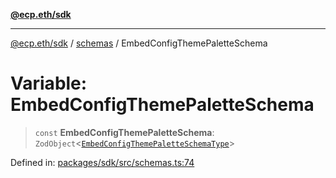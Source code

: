 [**@ecp.eth/sdk**](/sdk-reference/index.mdx)

***

[@ecp.eth/sdk](/sdk-reference/index.mdx) / [schemas](/sdk-reference/schemas/index.mdx) / EmbedConfigThemePaletteSchema

# Variable: EmbedConfigThemePaletteSchema

> `const` **EmbedConfigThemePaletteSchema**: `ZodObject`\<[`EmbedConfigThemePaletteSchemaType`](/sdk-reference/schemas/type-aliases/EmbedConfigThemePaletteSchemaType.mdx)\>

Defined in: [packages/sdk/src/schemas.ts:74](https://github.com/ecp-eth/comments-monorepo/blob/main/packages/sdk/src/schemas.ts#L74)
